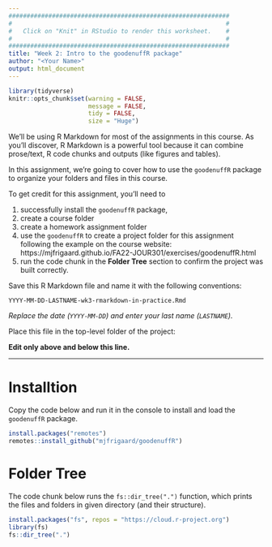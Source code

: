 ```yaml
---
#############################################################
#                                                           #
#   Click on "Knit" in RStudio to render this worksheet.    #
#                                                           #
#############################################################
title: "Week 2: Intro to the goodenuffR package"
author: "<Your Name>"
output: html_document
---
```


```r
library(tidyverse)
knitr::opts_chunk$set(warning = FALSE, 
                      message = FALSE,
                      tidy = FALSE,
                      size = "Huge")
```

We'll be using R Markdown for most of the assignments in this course. As you'll discover, R Markdown is a powerful tool because it can combine prose/text, R code chunks and outputs (like figures and tables).

In this assignment, we're going to cover how to use the `goodenuffR` package to organize your folders and files in this course. 

To get credit for this assignment, you'll need to 

1) successfully install the `goodenuffR` package,  
2) create a course folder  
3) create a homework assignment folder  
4) use the `goodenuffR` to create a project folder for this assignment following the example on the course website: https://mjfrigaard.github.io/FA22-JOUR301/exercises/goodenuffR.html
5) run the code chunk in the **Folder Tree** section to confirm the project was built correctly. 

Save this R Markdown file and name it with the following conventions: 

`YYYY-MM-DD-LASTNAME-wk3-rmarkdown-in-practice.Rmd`

*Replace the date (`YYYY-MM-DD`) and enter your last name (`LASTNAME`).*

Place this file in the top-level folder of the project: 

**Edit only <Your Name> above and below this line.**

---------------------------------------------

# Installtion

Copy the code below and run it in the console to install and load the `goodenuffR` package.  

```r
install.packages("remotes")
remotes::install_github("mjfrigaard/goodenuffR")
```

# Folder Tree 

The code chunk below runs the `fs::dir_tree(".")` function, which prints the files and folders in given directory (and their structure). 

```r
install.packages("fs", repos = "https://cloud.r-project.org")
library(fs)
fs::dir_tree(".")
```







